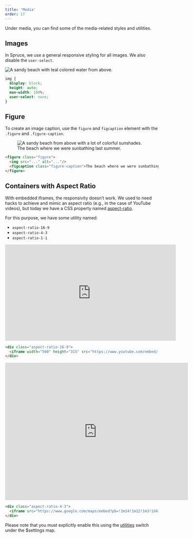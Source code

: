 ```yaml
---
title: 'Media'
order: 17
---
```


<p class="lead">Under media, you can find some of the media-related styles and utilities.</p>

## Images

In Spruce, we use a general responsive styling for all images. We also disable the `user-select`.

<Preview>
  <img src="https://images.unsplash.com/photo-1515060939377-d73d9c162a66?ixlib=rb-1.2.1&ixid=MnwxMjA3fDB8MHxwaG90by1wYWdlfHx8fGVufDB8fHx8&auto=format&fit=crop&w=2052&q=80" alt="A sandy beach with teal colored water from above." />
</Preview>

```css
img {
  display: block;
  height: auto;
  max-width: 100%;
  user-select: none;
}
```

## Figure

To create an image caption, use the `figure` and `figcaption` element with the `.figure` and `.figure-caption`.

<Preview>
<figure class="figure">
  <img src="https://images.unsplash.com/photo-1534179639155-4910efc143c0?ixlib=rb-1.2.1&ixid=MnwxMjA3fDB8MHxwaG90by1wYWdlfHx8fGVufDB8fHx8&auto=format&fit=crop&w=1074&q=80" alt="A sandy beach from above with a lot of colorful sunshades."/>
  <figcaption class="figure-caption">The beach where we were sunbathing last summer.</figcaption>
</figure>
</Preview>

```html
<figure class="figure">
  <img src="..." alt="..."/>
  <figcaption class="figure-caption">The beach where we were sunbathing last summer.</figcaption>
</figure>
```

## Containers with Aspect Ratio

With embedded iframes, the responsivity doesn’t work. We used to need hacks to achieve and mimic an aspect ratio (e.g., in the case of YouTube videos), but today we have a CSS property named [aspect-ratio](https://developer.mozilla.org/en-US/docs/Web/CSS/aspect-ratio).

For this purpose, we have some utility named:

- `aspect-ratio-16-9`
- `aspect-ratio-4-3`
- `aspect-ratio-1-1`


<Preview>
<div class="aspect-ratio-16-9">
  <iframe width="560" height="315" src="https://www.youtube.com/embed/-6Xl9tBWt54" title="YouTube video player" frameborder="0" allow="accelerometer; autoplay; clipboard-write; encrypted-media; gyroscope; picture-in-picture" allowfullscreen="allowfullscreen"></iframe>
</div>
</Preview>

```html
<div class="aspect-ratio-16-9">
  <iframe width="560" height="315" src="https://www.youtube.com/embed/-6Xl9tBWt54" title="YouTube video player" frameborder="0" allow="accelerometer; autoplay; clipboard-write; encrypted-media; gyroscope; picture-in-picture" allowfullscreen="allowfullscreen"></iframe>
</div>
```

<Preview>
<div class="aspect-ratio-4-3">
  <iframe src="https://www.google.com/maps/embed?pb=!1m14!1m12!1m3!1d41126.9496578375!2d17.890734642764393!3d46.95617814407089!2m3!1f0!2f0!3f0!3m2!1i1024!2i768!4f13.1!5e0!3m2!1shu!2shu!4v1646924792947!5m2!1shu!2shu" width="600" height="450" style="border:0;" allowfullscreen="allowfullscreen" loading="lazy"></iframe>
</div>
</Preview>

```html
<div class="aspect-ratio-4-3">
  <iframe src="https://www.google.com/maps/embed?pb=!1m14!1m12!1m3!1d41126.9496578375!2d17.890734642764393!3d46.95617814407089!2m3!1f0!2f0!3f0!3m2!1i1024!2i768!4f13.1!5e0!3m2!1shu!2shu!4v1646924792947!5m2!1shu!2shu" width="600" height="450" style="border:0;" allowfullscreen="allowfullscreen" loading="lazy"></iframe>
</div>
```

<Notification type="info">
Please note that you must explicitly enable this using the <a href="/docs/customization/settings#utilities">utilities</a> switch under the $settings map.
</Notification>
